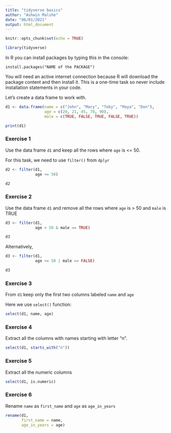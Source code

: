 ```yaml
---
title: "tidyverse basics"
author: "Ashwin Malshe"
date: "06/01/2021"
output: html_document
---
```


```r
knitr::opts_chunk$set(echo = TRUE)

library(tidyverse)
```

In R you can install packages by typing this in the console:

`install.packages("NAME of the PACKAGE")`

You will need an active internet connection because R will download the package content and then install it. This is a one-time task so never include installation statements in your code.

Let's create a data frame to work with.

```r
d1 <- data.frame(name = c("John", "Mary", "Toby", "Maya", "Don"),
                 age = c(20, 21, 45, 78, 90),
                 male = c(TRUE, FALSE, TRUE, FALSE, TRUE))

print(d1)
```

### Exercise 1

Use the data frame `d1` and keep all the rows where `age` is <= 50.


For this task, we need to use `filter()` from `dplyr`

```r

d2 <- filter(d1,
             age <= 50)

d2
```

### Exercise 2

Use the data frame `d1` and remove all the rows where `age` is > 50 and `male` is TRUE

```r
d3 <- filter(d1,
             age > 50 & male == TRUE)

d3
```

Alternatively,

```r
d3 <- filter(d1,
             age <= 50 | male == FALSE)

d3
```

### Exercise 3

From `d1` keep only the first two columns labeled `name` and `age`

Here we use `select()` function:

```r
select(d1, name, age)
```

### Exercise 4

Extract all the columns with names starting with letter "n".

```r
select(d1, starts_with("n"))
```

### Exercise 5

Extract all the numeric columns


```r
select(d1, is.numeric)
```

### Exercise 6

Rename `name` as `first_name` and `age` as `age_in_years`

```r
rename(d1,
       first_name = name,
       age_in_years = age)
```

